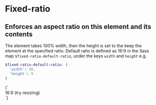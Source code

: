
<Meta title="Layout/Fixed ratio" />

# Fixed-ratio

## Enforces an aspect ratio on this element and its contents

The element takes 100% width, then the height is set to the keep the element at the specified ratio. Default ratio is defined as 16:9 in the Sass map `$fixed-ratio-default-ratio`, under the keys `width` and `height` e.g.

```scss
$fixed-ratio-default-ratio: (
  'width': 16,
  'height': 9
)
```

<Canvas>
  <Story name="Fixed ratio">
    {`
      <div class="l-fixed-ratio">
        <div class="l-fixed-ratio__inner u-background-color--secondary">
          <div class="l-absolute-center u-text-align--center">16:9 <span class="l-block">(try resizing)</span></div>
        </div>
      </div>
    `}
  </Story>
</Canvas>

